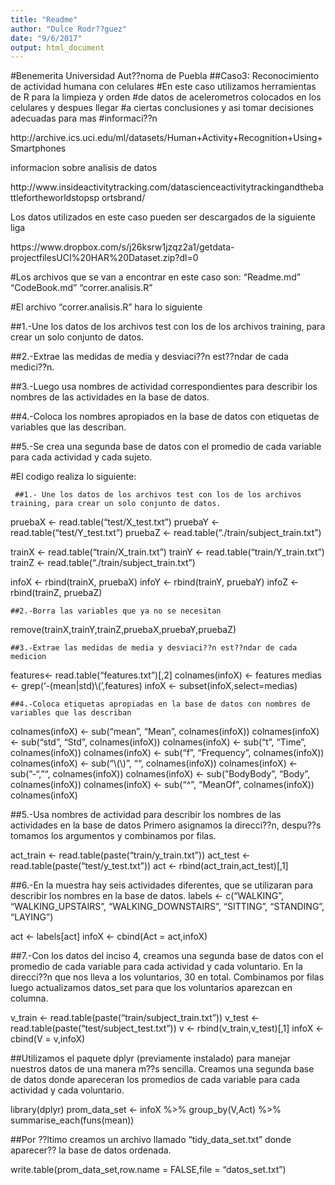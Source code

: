 ```yaml
---
title: "Readme"
author: "Dulce Rodr??guez"
date: "9/6/2017"
output: html_document
---
```


#Benemerita Universidad Aut??noma de Puebla 
##Caso3: Reconocimiento de actividad humana con celulares 
#En este caso utilizamos herramientas de R para la limpieza y orden 
#de datos de acelerometros colocados en los celulares y despues llegar 
#a ciertas conclusiones y asi tomar decisiones adecuadas para mas 
#informaci??n

http://archive.ics.uci.edu/ml/datasets/Human+Activity+Recognition+Using+Smartphones 

informacion sobre analisis de datos 

http://www.insideactivitytracking.com/datascienceactivitytrackingandthebattlefortheworldstopsp
ortsbrand/ 
    
Los datos utilizados en este caso pueden ser descargados de la siguiente liga 

https://www.dropbox.com/s/j26ksrw1jzqz2a1/getdata-projectfilesUCI%20HAR%20Dataset.zip?dl=0

#Los archivos que se van a encontrar en este caso son:
    "Readme.md"
    "CodeBook.md"
    "correr.analisis.R"
    
#El archivo "correr.analisis.R" hara lo siguiente 

 ##1.-Une los datos de los archivos test con los de los archivos training, para crear un solo conjunto de datos.

 ##2.-Extrae las medidas de media y desviaci??n est??ndar de cada medici??n.

 ##3.-Luego usa nombres de actividad correspondientes para describir los nombres de las actividades en la base de datos.

 ##4.-Coloca los nombres apropiados en la base de datos con etiquetas de variables que las describan.

 ##5.-Se crea una segunda base de datos con el promedio de cada variable para cada actividad y cada sujeto.

#El codigo realiza lo siguiente:

     ##1.- Une los datos de los archivos test con los de los archivos training, para crear un solo conjunto de datos.   
pruebaX <- read.table("test/X_test.txt")
pruebaY <- read.table("test/Y_test.txt")
pruebaZ <- read.table("./train/subject_train.txt")

trainX <- read.table("train/X_train.txt")
trainY <- read.table("train/Y_train.txt")
trainZ <- read.table("./train/subject_train.txt")

infoX <- rbind(trainX, pruebaX)
infoY <- rbind(trainY, pruebaY)
infoZ <- rbind(trainZ, pruebaZ)

    ##2.-Borra las variables que ya no se necesitan 
remove(trainX,trainY,trainZ,pruebaX,pruebaY,pruebaZ)

    ##3.-Extrae las medidas de media y desviaci??n est??ndar de cada medicion 
features<- read.table("features.txt")[,2]
colnames(infoX) <- features
medias <- grep('-(mean|std)\\(',features) 
infoX <- subset(infoX,select=medias)     

    ##4.-Coloca etiquetas apropiadas en la base de datos con nombres de variables que las describan
colnames(infoX) <- sub("mean", "Mean", colnames(infoX))
colnames(infoX) <- sub("std", "Std", colnames(infoX))
colnames(infoX) <- sub("t", "Time", colnames(infoX))
colnames(infoX) <- sub("f", "Frequency", colnames(infoX))
colnames(infoX) <- sub("\\(\\)", "", colnames(infoX))
colnames(infoX) <- sub("-", "", colnames(infoX))
colnames(infoX) <- sub("BodyBody", "Body", colnames(infoX))
colnames(infoX) <- sub("^", "MeanOf", colnames(infoX))
colnames(infoX)

   ##5.-Usa nombres de actividad para describir los nombres de las actividades en la base de datos
Primero asignamos la direcci??n, despu??s tomamos los argumentos y combinamos por filas.

act_train <- read.table(paste("train/y_train.txt"))
act_test <- read.table(paste("test/y_test.txt"))
act <- rbind(act_train,act_test)[,1]

   ##6.-En la muestra hay seis actividades diferentes, que se utilizaran para describir los nombres en la base de datos.
labels <- c("WALKING", "WALKING_UPSTAIRS", "WALKING_DOWNSTAIRS",
            "SITTING", "STANDING", "LAYING")

act <- labels[act]
infoX <- cbind(Act = act,infoX)

   ##7.-Con los datos del inciso 4, creamos una segunda base de datos con el promedio de cada variable para cada actividad y cada voluntario.
En la direcci??n que nos lleva a los voluntarios, 30 en total. 
Combinamos por filas luego actualizamos datos_set para que los voluntarios aparezcan en columna.

v_train <- read.table(paste("train/subject_train.txt"))
v_test <- read.table(paste("test/subject_test.txt"))
v <- rbind(v_train,v_test)[,1]
infoX <- cbind(V = v,infoX) 

 ##Utilizamos el paquete dplyr (previamente instalado) para manejar nuestros datos de una manera m??s sencilla. 
Creamos una segunda base de datos donde apareceran los promedios de cada variable para cada actividad y cada voluntario.

library(dplyr) 
prom_data_set <- infoX %>% group_by(V,Act) %>% summarise_each(funs(mean))

##Por ??ltimo creamos un archivo llamado "tidy_data_set.txt" donde aparecer?? la base de datos ordenada.

write.table(prom_data_set,row.name = FALSE,file = "datos_set.txt")    





